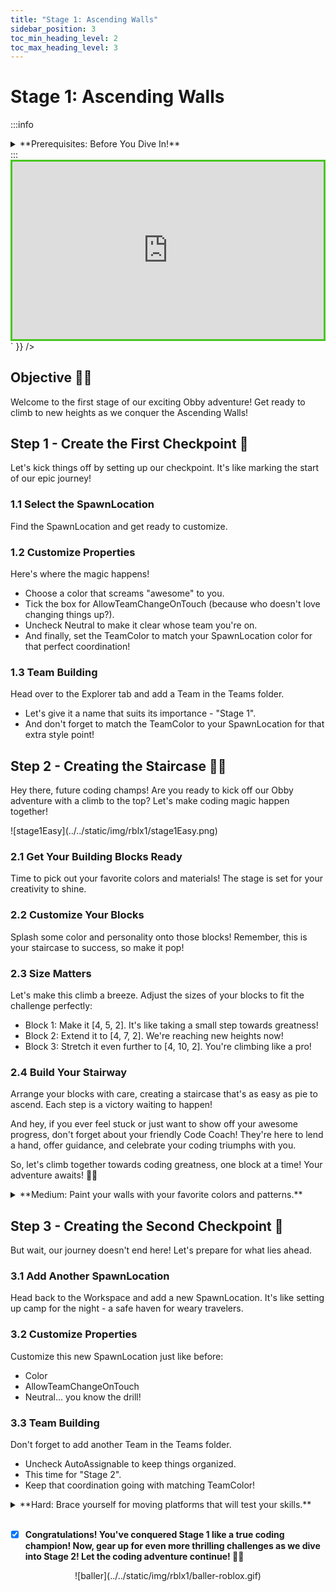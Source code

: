 ```yaml
---
title: "Stage 1: Ascending Walls"
sidebar_position: 3
toc_min_heading_level: 2
toc_max_heading_level: 3
---
```



# Stage 1: Ascending Walls

:::info
<details style={{border:'none'}}>
    <summary>**Prerequisites: Before You Dive In!**</summary>

    Before diving into the excitement of Stage 1, make sure you've completed these fun and essential steps!
    
    **1. Intro**
    
    Did you enjoy the grand introduction to Roblox Part 1: Launch Your Own Obby Game? We hope you're pumped up and ready to embark on this coding adventure!
    
    **2. Setup**
    
    Time to gear up! You've gone through the setup phase, getting everything ready for your Obby journey. From setting up your workspace to getting familiar with the tools, you're all set to unleash your creativity!

    **Now, let's dive into Stage 1 and start building your very own Obby masterpiece! Are you ready? Let's do this! 🎉**
</details>
:::

<br  />

<div dangerouslySetInnerHTML={{
  __html: `
    <div style="padding:56.25% 0 0 0;position:relative;border:3px solid #47c621;">
      <iframe src="https://player.vimeo.com/video/952502252?h=f64bae7761" frameborder="0" allow="autoplay; fullscreen; picture-in-picture; clipboard-write" style="position:absolute;top:0;left:0;width:100%;height:100%;" title="Roblox Part 1 - Stage 1"></iframe>
    </div>
    <script src="https://player.vimeo.com/api/player.js"></script>
  `
}} />

## Objective 🧐🗿

Welcome to the first stage of our exciting Obby adventure! Get ready to climb to new heights as we conquer the Ascending Walls!

## Step 1 - Create the First Checkpoint 🚩

Let's kick things off by setting up our checkpoint. It's like marking the start of our epic journey!

### 1.1 Select the SpawnLocation
Find the SpawnLocation and get ready to customize.

### 1.2 Customize Properties
Here's where the magic happens!

- Choose a color that screams "awesome" to you.
- Tick the box for AllowTeamChangeOnTouch (because who doesn't love changing things up?).
- Uncheck Neutral to make it clear whose team you're on.
- And finally, set the TeamColor to match your SpawnLocation color for that perfect coordination!

### 1.3 Team Building
Head over to the Explorer tab and add a Team in the Teams folder. 

- Let's give it a name that suits its importance - "Stage 1".
- And don't forget to match the TeamColor to your SpawnLocation for that extra style point!

## Step 2 - Creating the Staircase 📐🏃

Hey there, future coding champs! Are you ready to kick off our Obby adventure with a climb to the top? Let's make coding magic happen together!

<div className='image-wrapper'>
    ![stage1Easy](../../static/img/rblx1/stage1Easy.png)
</div>

### 2.1 Get Your Building Blocks Ready

Time to pick out your favorite colors and materials! The stage is set for your creativity to shine.

### 2.2 Customize Your Blocks

Splash some color and personality onto those blocks! Remember, this is your staircase to success, so make it pop!

### 2.3 Size Matters

Let's make this climb a breeze. Adjust the sizes of your blocks to fit the challenge perfectly:
- Block 1: Make it [4, 5, 2]. It's like taking a small step towards greatness!
- Block 2: Extend it to [4, 7, 2]. We're reaching new heights now!
- Block 3: Stretch it even further to [4, 10, 2]. You're climbing like a pro!

### 2.4 Build Your Stairway

Arrange your blocks with care, creating a staircase that's as easy as pie to ascend. Each step is a victory waiting to happen!

And hey, if you ever feel stuck or just want to show off your awesome progress, don't forget about your friendly Code Coach! They're here to lend a hand, offer guidance, and celebrate your coding triumphs with you.

So, let's climb together towards coding greatness, one block at a time! Your adventure awaits! 🚀🌟

<details>
    <summary>**Medium: Paint your walls with your favorite colors and patterns.**</summary>

    <div className='image-wrapper'>
        ![stage1Medium](../../static/img/rblx1/stage1Medium.png)
    </div>

    <br  />

    **2.1 Gather Your Blocks**

    Grab those Block Parts and get ready to build!

    **2.2 Customize Away**

    It's your time to shine! Pick your favorite Color and Material for each block. Let your creativity run wild!

    **2.3 Assemble the Stairs**

    Arrange your blocks to form a steep staircase, just waiting for brave adventurers like you to conquer it!
</details>

## Step 3 - Creating the Second Checkpoint 🚩

But wait, our journey doesn't end here! Let's prepare for what lies ahead.

### 3.1 Add Another SpawnLocation

Head back to the Workspace and add a new SpawnLocation. It's like setting up camp for the night - a safe haven for weary travelers.

### 3.2 Customize Properties

Customize this new SpawnLocation just like before:
- Color
- AllowTeamChangeOnTouch
- Neutral... you know the drill!

### 3.3 Team Building

Don't forget to add another Team in the Teams folder.

- Uncheck AutoAssignable to keep things organized.
- This time for "Stage 2".
- Keep that coordination going with matching TeamColor!

<details>
    <summary>**Hard: Brace yourself for moving platforms that will test your skills.**</summary>
    
    **If you want more of a challenge by recreating the video yourself, follow these steps:**

    Hey there, fearless coders! Are you ready to take on the ultimate challenge and show off your coding prowess? Get ready to conquer the Ascending Walls like never before!

    **Description**

    We are going to create a script that makes a part in Roblox move up and down between two heights. Here's what we want to accomplish: 

    **Step 1 - Start at a Position:**
    
    The part will start at a certain position. 

    **Step 2 - Move Up and Down:**
    
    The part will move up to a maximum height, then move down to a minimum height, and keep repeating this movement. 

    **Step 3 - Direction Change:**
    
    When the part reaches the maximum height, it will change direction and start moving down. When it reaches the minimum height, it will change direction and start moving up again. 

    **Step 4 - Smooth Movement:**
    
    The part will move smoothly, pausing for a short time during each step of movement. 

    By doing this, the part will continuously move up and down in a loop, creating a nice animation effect. 

    <br  />

    **Instructions and Code Logic** 

    **Step 1 - Set Up Starting Variables:**

    - Create a variable to hold the part by setting it to the `Parent` of the script. 

    - Make a variable to remember the starting position of the part. 

    - Create variables for the highest point (`maxHeight`), lowest point (`minHeight`), and how fast it moves (`speed`). 

    - Create a true/false variable (`goingUp`) to know if the part is moving up, starting with `true`. 

    **Step 2 - Make an Infinite Loop:**

    - Use a loop that runs forever. In Lua, this is done with `while true do`. 

    **Step 3 - Check the Direction:**

    - Inside the loop, use an `if` statement to see if the part is moving up. This is checked using the `goingUp` variable. 

    **Step 4 - Move the Part Up:**

    - If `goingUp` is `true`, change the part's position to move it up. Use a vector to do this. 

    - Specifically, add to the Y-coordinate by the speed value. 

    **Step 5 - Check Maximum Height:**

    - After moving the part up, check if the part's Y-coordinate has reached or gone above the `maxHeight`. 

    - If it has, set `goingUp` to `false` to start moving down. 

    **Step 6 - Move the Part Down:**

    - If `goingUp` is `false`, change the part's position to move it down. Use a vector to do this. 

    - Specifically, subtract from the Y-coordinate by the speed value. 

    **Step 7 - Check Minimum Height:**

    - After moving the part down, check if the part's Y-coordinate has reached or gone below the `minHeight`. 

    - If it has, set `goingUp` to `true` to start moving up again. 

    **Step 8 - Pause the Loop:**

    - Use the `wait` function to pause the loop for a short time, like 0.1 seconds, before repeating the loop. 

    <br  />

    **Putting It All Together**

    - Start by setting up your starting variables. 

    - Create an infinite loop using `while true do`. 

    - Inside the loop, use an `if` statement to check the direction (`goingUp`). 

    - If `goingUp` is `true`, move the part up by adding to its Y-coordinate using a vector. 

    - Check if the part's Y position has reached the maximum height. If it has, set `goingUp` to `false`. 

    - If `goingUp` is `false`, move the part down by subtracting from its Y-coordinate using a vector. 

    - Check if the part's Y position has reached the minimum height. If it has, set `goingUp` to `true`. 

    - Use the `wait` function to pause the loop for a short time. 

    - Repeat the loop to keep the part moving up and down. 

    {/* <br  />

    **Extra Points Challenge:**

    Feeling confident? Copy your completed script and paste it into the other walls. Can you conquer the Stage without needing any help from your Code Coach? Show off your skills and aim for that perfect run!

    And remember, even superheroes need a little help sometimes. Don't hesitate to ask your Code Coach if you need a guiding hand. But hey, if you can tackle this challenge on your own, you'll earn some serious coding bragging rights!

    So, gear up, brave coders, and get ready to tackle the moving platforms of **Stage 1 - Hard**! Your coding adventure awaits! 🚀💻 */}
</details>

<br  />

- [x] **Congratulations! You've conquered Stage 1 like a true coding champion! Now, gear up for even more thrilling challenges as we dive into Stage 2! Let the coding adventure continue! 🚀🎉**

<div align='center'>
    ![baller](../../static/img/rblx1/baller-roblox.gif)
</div>

<div align='center'>
    <ReactAudioPlayer
        src={audioFile}
        controls
    />
</div>